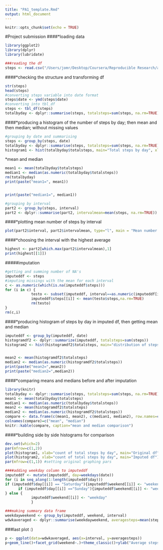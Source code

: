 ```yaml
---
title: "PA1_template.Rmd"
output: html_document
---
```


```r
knitr::opts_chunk$set(echo = TRUE)
```

#Project submission
####*loading data
```r
library(ggplot2)
library(dplyr)
library(lubridate)
```
```r
###reading the df
steps <- read.csv("/Users/jomr/Desktop/Coursera/Reproducible Research/activity.csv")
```
####*checking the structure and transforming df
```r
str(steps)
head(steps)
#converting steps variable into date format
steps$date <- ymd(steps$date)
#converting into tbl_df
steps <- tbl_df(steps)
totalbyday <- dplyr::summarise(steps, totalsteps=sum(steps, na.rm=TRUE))
```
####*producing a histogram of the number of steps by day; then mean and then median; without missing values
```r
#grouping by date and summarising
steps <- group_by(steps, date)
totalbyday <- dplyr::summarise(steps, totalsteps=sum(steps, na.rm=TRUE))
histogram1 <- hist(totalbyday$totalsteps, main="Total steps by day", xlab="Number of steps")
```

  
*mean and median
```r
mean1 <- mean(totalbyday$totalsteps)
median1 <- median(as.numeric(totalbyday$totalsteps))
rm(totalbyday)
print(paste("mean1=", mean1))  


print(paste("median1=", median1))
```


```r
#grouping by interval
part2 <- group_by(steps, interval)
part2 <- dplyr::summarise(part2, intervalmean=mean(steps, na.rm=TRUE))
```
  

####*plotting mean number of steps by interval
```r
plot(part2$interval, part2$intervalmean, type="l", main = "Mean number of steps by 5 minute interval", ylab="Mean number of steps", xlab="interval (min)")
```
  
####*choosing the interval with the highest average  
```r
highest <- part2[which.max(part2$intervalmean),1]
print(highest[[1]])
```
  
#####imputation
```r
#getting and summing number of NA's
imputeddf <- steps
#imputing missings with the mean for each interval
c <- as.numeric(which(is.na(imputeddf$steps)))
for (i in c) {
            testo <- subset(imputeddf, interval==as.numeric(imputeddf[i,3]), select=steps)
            imputeddf$steps[[i]] <- mean(testo$steps,na.rm=TRUE)
            rm(testo)
} 
rm(c,i)
```
####*producing histogram of steps by day in imputed df, then getting mean and median
```r
imputeddf <- group_by(imputeddf, date)
histogramdf2 <- dplyr::summarize(imputeddf, totalsteps=sum(steps))
histogram2 <- hist(histogramdf2$totalsteps, main="distribution of steps by day", xlab="total number of steps in a day")


mean2 <- mean(histogramdf2$totalsteps)
median2 <- median(as.numeric(histogramdf2$totalsteps))  
print(paste("mean2=",mean2))
print(paste("median2=",median2))
```


####*comparing means and medians before and after imputation
```r
library(knitr)
totalbyday <- dplyr::summarise(steps, totalsteps=sum(steps, na.rm=TRUE))
mean1 <- mean(totalbyday$totalsteps)
median1 <- median(as.numeric(totalbyday$totalsteps))
mean2 <- mean(histogramdf2$totalsteps)
median2 <- median(as.numeric(histogramdf2$totalsteps))
compare <- data.frame(c(mean1, mean2), c(median1, median2), row.names=c("original", "imputed"))
colnames(compare)=c("mean", "median")
knitr::kable(compare, caption="mean and median comparison")
```


####*building side by side histograms for comparison
```r
dev.set(which=2)
par(mfrow=c(1,2))
plot(histogram1, xlab="count of total steps by day", main="Original df")
plot(histogram2, xlab="count of total steps by day", main="Imputed df")
par(mfrow=c(1,1)) #setting original graphing pars
```

```r
####adding weekday column to imputeddf
imputeddf <- mutate(imputeddf, day=weekdays(date))
for (i in seq_along(1:length(imputeddf$day)))
if (imputeddf$day[[i]] == "Saturday"){imputeddf$weekend[[i]] <- "weekend"} else 
      if (imputeddf$day[[i]] =="Sunday"){imputeddf$weekend[[i]] <- "weekend"
} else {
            imputeddf$weekend[[i]] <- "weekday"
            }
```

```r
###making summary data frame
weekdayweekend <- group_by(imputeddf, weekend, interval)
wdwkaveraged <- dplyr::summarise(weekdayweekend, averagesteps=mean(steps))
```
###last plot :)
```r
p <- ggplot(data=wdwkaveraged, aes(x=interval, y=averagesteps))
p+geom_line()+facet_grid(weekend~.)+theme_classic()+ylab("Average steps per interval")+xlab("interval (min)")
```
